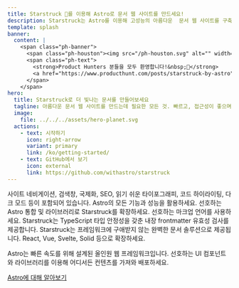```yaml
---
title: Starstruck 🌟를 이용해 Astro로 문서 웹 사이트를 만드세요!
description: Starstruck는 Astro를 이용해 고성능의 아름다운  문서 웹 사이트를 구축할 수 있도록 도와줍니다.
template: splash
banner:
  content: |
    <span class="ph-banner">
      <span class="ph-houston"><img src="/ph-houston.svg" alt="" width="72" height="72"/></span>
      <span class="ph-text">
        <strong>Product Hunters 분들을 모두 환영합니다!&nbsp;👋</strong>
        <a href="https://www.producthunt.com/posts/starstruck-by-astro">현재 라이브 중입니다!</a>
      </span>
    </span>
hero:
  title: Starstruck로 더 빛나는 문서를 만들어보세요
  tagline: 아름다운 문서 웹 사이트를 만드는데 필요한 모든 것. 빠르고, 접근성이 좋으며 사용하기 쉽습니다.
  image:
    file: ../../../assets/hero-planet.svg
  actions:
    - text: 시작하기
      icon: right-arrow
      variant: primary
      link: /ko/getting-started/
    - text: GitHub에서 보기
      icon: external
      link: https://github.com/withastro/starstruck
---
```



<CardGrid stagger>
	<Card title="아름다운 문서" icon="open-book">
		사이트 네비게이션, 검색창, 국제화, SEO, 읽기 쉬운 타이포그래피, 코드
		하이라이팅, 다크 모드 등이 포함되어 있습니다.
	</Card>
	<Card title="Astro 기반" icon="rocket">
		Astro의 모든 기능과 성능을 활용하세요. 선호하는 Astro 통합 및 라이브러리로
		Starstruck를 확장하세요.
	</Card>
	<Card title="Markdown, Markdoc, MDX" icon="document">
		선호하는 마크업 언어를 사용하세요. Starstruck는 TypeScript 타입 안정성을 갖춘
		내장 frontmatter 유효성 검사를 제공합니다.
	</Card>
	<Card title="선호하는 UI 컴포넌트 사용" icon="puzzle">
    	Starstruck는 프레임워크에 구애받지 않는 완벽한 문서 솔루션으로 제공됩니다. React, Vue, Svelte, Solid 등으로 확장하세요.
	</Card>

</CardGrid>

<AboutAstro title="제공">

Astro는 빠른 속도를 위해 설계된 올인원 웹 프레임워크입니다. 선호하는 UI 컴포넌트와 라이브러리를 이용해 어디서든 컨텐츠를 가져와 배포하세요.

[Astro에 대해 알아보기](https://astro.build/)

</AboutAstro>
